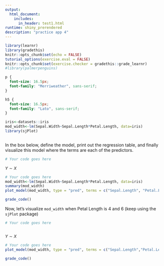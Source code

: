 ```yaml
---
output: 
  html_document:
    includes:
      in_header: test1.html
runtime: shiny_prerendered
description: "practice app 4"
---
```


```r
library(learnr)
library(gradethis)
knitr::opts_chunk$set(echo = FALSE)
tutorial_options(exercise.eval = FALSE)
knitr::opts_chunk$set(exercise.checker = gradethis::grade_learnr)
#library(palmerpenguins)

```

```css
p {
  font-size: 16.5px;
  font-family: "Merriweather", sans-serif;
}

h5 {
  font-size: 16.5px;
  font-family: "Lato", sans-serif;
}

```

```r

iris<-datasets::iris
mod_width<-lm(Sepal.Width~Sepal.Length*Petal.Length, data=iris)
library(sjPlot)
  
```

In the box below, define the model, print out the regression table, and finally visualize this model where the terms are each of the predictors.
```r
# Your code goes here


```

<div id="ex1-hint">

<font size="-1.5">
$Y \sim X$ 
</font>
</div>


```r
# Your code goes here
mod_width<-lm(Sepal.Width~Sepal.Length*Petal.Length, data=iris)
summary(mod_width)
plot_model(mod_width, type = "pred", terms = c("Sepal.Length", "Petal.Length"))
```

```r
grade_code()
```


Now, let's visualize `mod_width` when Petal Length is 4 and 6 (keep using the `sjPlot` package)

```r
# Your code goes here



```

<div id="ex2-hint">

<font size="-1.5">
$Y \sim X$ 
</font>
</div>


```r
# Your code goes here
plot_model(mod_width, type = "pred", terms = c("Sepal.Length","Petal.Length[4,6]"))

```

```r
grade_code()
```

<div data-iframe-height></div>